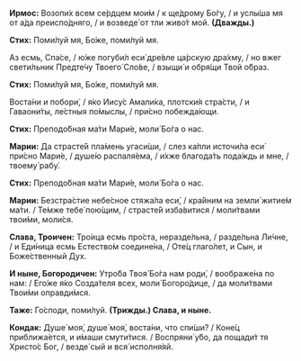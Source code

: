 **Ирмос:** Возопи́х всем се́рдцем мои́м / к ще́дрому Бо́гу, / и услы́ша мя от а́да преиспо́дняго, / и возведе́ от тли живо́т мой. **(Дважды.)**

**Стих:** Поми́луй мя, Бо́же, поми́луй мя.

Аз есмь, Спа́се, / ю́же погуби́л еси́ дре́вле ца́рскую дра́хму, / но вжег свети́льник Предте́чу Твоего́ Сло́ве, / взыщи́ и обря́щи Твой о́браз.

**Стих:** Поми́луй мя, Бо́же, поми́луй мя.

Воста́ни и побори́, / я́ко Иису́с Амали́ка, плотски́я стра́сти, / и Гаваони́ты, ле́стныя по́мыслы, / при́сно побежда́ющи.

**Стих:** Преподо́бная ма́ти Мари́е, моли́ Бо́га о нас.

**Марии:** Да страсте́й пла́мень угаси́ши, / слез ка́пли источи́ла еси́ при́сно Мари́е, / душе́ю распаля́ема, / и́хже благода́ть пода́ждь и мне, / твоему́ рабу́.

**Стих:** Преподо́бная ма́ти Мари́е, моли́ Бо́га о нас.

**Марии:** Безстра́стие небе́сное стяжа́ла еси́, / кра́йним на земли́ житие́м ма́ти. / Те́мже тебе́ пою́щим, / страсте́й изба́витися / моли́твами твои́ми, моли́ся.

**Слава, Троичен:** Тро́ица есмь про́ста, неразде́льна, / разде́льна Ли́чне, / и Еди́ница есмь Естество́м соедине́на, / Оте́ц глаго́лет, и Сын, и Боже́ственный Дух.

**И ныне, Богородичен:** Утро́ба Твоя́ Бо́га нам роди́, / воображе́на по нам: / Его́же я́ко Созда́теля всех, моли́ Богоро́дице, / да моли́твами Твои́ми оправди́мся.

**Таже:** Го́споди, поми́луй. **(Трижды.) Слава, и ныне.**

**Кондак:** Душе́ моя́, душе́ моя́, воста́ни, что спи́ши? / Коне́ц приближа́ется, и и́маши смути́тися. / Воспряни́ у́бо, да пощади́т тя Христо́с Бог, / везде́ сый и вся́ исполня́яй.
